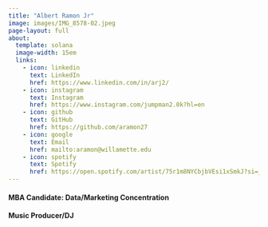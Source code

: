 ```yaml
---
title: "Albert Ramon Jr"
image: images/IMG_8578-02.jpeg
page-layout: full
about: 
  template: solana
  image-width: 15em
  links:
    - icon: linkedin
      text: LinkedIn
      href: https://www.linkedin.com/in/arj2/
    - icon: instagram
      text: Instagram 
      href: https://www.instagram.com/jumpman2.0k?hl=en
    - icon: github
      text: GitHub
      href: https://github.com/aramon27
    - icon: google
      text: Email
      href: mailto:aramon@willamette.edu
    - icon: spotify
      text: Spotify
      href: https://open.spotify.com/artist/75r1m8NYCbjbVEsi1xSmkJ?si=_T2YiDv7SHeHxAl-QFgTog
---
```


#### MBA Candidate: Data/Marketing Concentration

#### Music Producer/DJ
